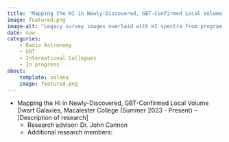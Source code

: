 ```yaml
---
title: "Mapping the HI in Newly-Discovered, GBT-Confirmed Local Volume Dwarf Galaxies"
image: featured.png
image-alt: "Legacy survey images overlaid with HI spectra from program GBT/23B-032"
date: now
categories:
    - Radio Astronomy
    - GBT
    - International Collegues
    - In progress
about: 
    template: solana
    image: featured.png
---
```

* Mapping the HI in Newly-Discovered, GBT-Confirmed Local Volume Dwarf Galaxies, Macalester College (Summer 2023 - Present) – [Description of research]
    + Research advisor: Dr. John Cannon
    + Additional research members:  
